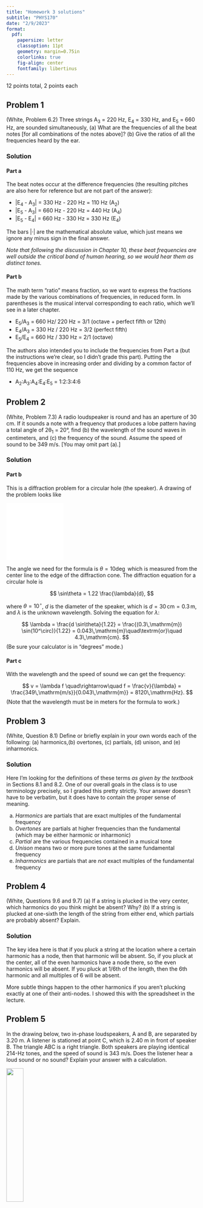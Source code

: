```yaml
---
title: "Homework 3 solutions"
subtitle: "PHYS170"
date: "2/9/2023"
format:
  pdf:
    papersize: letter
    classoption: 11pt
    geometry: margin=0.75in
    colorlinks: true
    fig-align: center
    fontfamily: libertinus
---
```


12 points total, 2 points each

## Problem 1
(White, Problem 6.2) Three strings A~3~ = 220 Hz, E~4~ = 330 Hz, and E~5~ = 660 Hz, are sounded simultaneously, (a) What are the frequencies of all the beat notes [for all combinations of the notes above]? (b) Give the ratios of all the frequencies heard by the ear.

### Solution
#### Part a
The beat notes occur at the difference frequencies (the resulting pitches are also here for reference but are not part of the answer):

- |E~4~ - A~3~| = 330 Hz - 220 Hz = 110 Hz (A~2~)
- |E~5~ - A~3~| = 660 Hz - 220 Hz = 440 Hz (A~4~)
- |E~5~ - E~4~| = 660 Hz - 330 Hz = 330 Hz (E~4~)

The bars |&#8231;| are the mathematical absolute value, which just means we ignore any minus sign in the final answer.

*Note that following the discussion in Chapter 10, these beat frequencies are well outside the critical band of human hearing, so we would hear them as distinct tones.*

#### Part b
The math term "ratio" means fraction, so we want to express the fractions made by the various combinations of frequencies, in reduced form.  In parentheses is the musical interval corresponding to each ratio, which we'll see in a later chapter.

- E~5~/A~3~ = 660 Hz/ 220 Hz = 3/1 (octave + perfect fifth or 12th)
- E~4~/A~3~ = 330 Hz / 220 Hz = 3/2 (perfect fifth)
- E~5~/E~4~ = 660 Hz / 330 Hz = 2/1 (octave)

The authors also intended you to include the frequencies from Part a (but the instructions we're clear, so I didn't grade this part).  Putting the frequencies above in increasing order and dividing by a common factor of 110 Hz, we get the sequence

- A~2~:A~3~:A~4~:E~4~:E~5~ = 1:2:3:4:6

## Problem 2
(White,  Problem 7.3) A radio loudspeaker is round and has an aperture of 30 cm. If it sounds a note with a frequency that produces a lobe pattern having a total angle of 2θ~1~ = 20°, find (b) the wavelength of the sound waves in centimeters, and (c) the frequency of the sound. Assume the speed of sound to be 349 m/s. [You may omit part (a).]

### Solution
#### Part b
This is a diffraction problem for a circular hole (the speaker).  A drawing of the problem looks like

![](figs/hw-02/speaker.pdf){width="30%" fig-align="center"}

The angle we need for the formula is $\theta=10\deg$ which is measured from the center line to the edge of the diffraction cone.  The diffraction equation for a circular hole is

$$
\sin\theta = 1.22 \frac{\lambda}{d},
$$

where $\theta=10^\circ$, *d* is the diameter of the speaker, which is $d=30\,\mathrm{cm} = 0.3\,\mathrm{m}$, and $\lambda$ is the unknown wavelength.  Solving the equation for $\lambda$:

$$
\lambda = \frac{d \sin\theta}{1.22} = \frac{(0.3\,\mathrm{m}) \sin(10^\circ)}{1.22} = 0.043\,\mathrm{m}\quad\textrm{or}\quad 4.3\,\mathrm{cm}.
$$
(Be sure your calculator is in "degrees" mode.)

#### Part c
With the wavelength and the speed of sound we can get the frequency:

$$
v = \lambda f \quad\rightarrow\quad f = \frac{v}{\lambda} = \frac{349\,\mathrm{m/s}}{0.043\,\mathrm{m}} = 8120\,\mathrm{Hz}.
$$
(Note that the wavelength must be in meters for the formula to work.)

## Problem 3
(White, Question 8.1) Define or briefly explain in your own words each of the following: (a) harmonics,(b) overtones, (c) partials, (d) unison, and (e) inharmonics.

### Solution
Here I'm looking for the definitions of these terms *as given by the textbook* in Sections 8.1 and 8.2. One of our overall goals in the class is to use terminology precisely, so I graded this pretty strictly.  Your answer doesn't have to be verbatim, but it does have to contain the proper sense of meaning.

a. *Harmonics* are partials that are exact multiples of the fundamental frequency
b. *Overtones* are partials at higher frequencies than the fundamental (which may be either harmonic or inharmonic)
c. *Partial* are the various frequencies contained in a musical tone
d. *Unison* means two or more pure tones at the same fundamental frequency
e. *Inharmonics* are partials that are *not* exact multiples of the fundamental frequency

## Problem 4
(White, Questions 9.6 and 9.7) (a) If a string is plucked in the very center, which harmonics do you think might be absent? Why? (b) If a string is plucked at one-sixth the length of the string from either end, which partials are probably absent? Explain.

### Solution
The key idea here is that if you pluck a string at the location where a certain harmonic has a node, then that harmonic will be absent.  So, if you pluck at the center, all of the even harmonics have a node there, so the even harmonics will be absent.  If you pluck at 1/6th of the length, then the 6th harmonic and all multiples of 6 will be absent.

More subtle things happen to the other harmonics if you aren't plucking exactly at one of their anti-nodes.  I showed this with the spreadsheet in the lecture.

## Problem 5
In the drawing below, two in-phase loudspeakers, A and B, are separated by 3.20 m. A listener is stationed at point C, which is 2.40 m in front of speaker B. The triangle ABC is a right triangle. Both speakers are playing identical 214-Hz tones, and the speed of sound is 343 m/s. Does the listener hear a loud sound or no sound? Explain your answer with a calculation.

![](figs/hw-02/w1069-soln.jpg){width="30%" fig-align="center"}

### Solution
This question is asking whether the listener is located at a position of *constructive* or *destructive interference*.  The key information we need is the distance *from the listener to each speaker* which I labeled in red as *d~A~* and *d~B~* in the drawing.  We can read $d_B=2.40\,\mathrm{m}$ but you have to calculate *d~A~* using the Pythagorean Theorem:

$$
d_A = \sqrt{(3.20\,\mathrm{m})^2 + (2.40\,\mathrm{m})^2} = 4.00\,\mathrm{m}.
$$

The other piece of information we need is the wavelength.  We are given the frequency $f=214\,\mathrm{Hz}$ and the speed of sound in air $v=343\,\mathrm{m/s}$.  Using the usual formula:

$$
v = \lambda f \quad\rightarrow\quad \lambda = \frac{v}{f} = \frac{343\,\mathrm{m/s}}{214\,\mathrm{Hz}} = 1.60\,\mathrm{m}.
$$

Now we can do the interference calculation.  The key number we need is

$$
\frac{|d_A-d_B|}{\lambda} = \frac{4.00\,\mathrm{m}-2.40\,\mathrm{m}}{1.60\,\mathrm{m}} = 1.00.
$$
The answer is $1.00$, which is a whole number, so we have *constructive interference* and the sound is loud.

Conversely, if the equation above had yielded a whole number plus a half ($0.5, 1.5, 2.5,\ldots$) then we would have had destructive interference.  Any other numbers that are not a whole number or a whole number plus a half result in partial interference.

## Problem 6
Almost all of the properties of sound that we've studied so far come about because sound is made of waves.  How do you think sound would behave if instead it was made of rays (like laser beams)?

### Solution
Any reasonable answer is acceptable, but specifically effects like diffraction and interference would not occur.  The point of the question was to highlight what it means for sound to be made of waves.